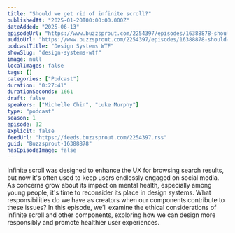 ```yaml
---
title: "Should we get rid of infinite scroll?"
publishedAt: "2025-01-20T00:00:00.000Z"
dateAdded: "2025-06-13"
episodeUrl: "https://www.buzzsprout.com/2254397/episodes/16388878-should-we-get-rid-of-infinite-scroll.mp3"
audioUrl: "https://www.buzzsprout.com/2254397/episodes/16388878-should-we-get-rid-of-infinite-scroll.mp3"
podcastTitle: "Design Systems WTF"
showSlug: "design-systems-wtf"
image: null
localImages: false
tags: []
categories: ["Podcast"]
duration: "0:27:41"
durationSeconds: 1661
draft: false
speakers: ["Michelle Chin", "Luke Murphy"]
type: "podcast"
season: 1
episode: 32
explicit: false
feedUrl: "https://feeds.buzzsprout.com/2254397.rss"
guid: "Buzzsprout-16388878"
hasEpisodeImage: false
---
```

Infinite scroll was designed to enhance the UX for browsing search results, but now it's often used to keep users endlessly engaged on social media. As concerns grow about its impact on mental health, especially among young people, it's time to reconsider its place in design systems. What responsibilities do we have as creators when our components contribute to these issues? In this episode, we’ll examine the ethical considerations of infinite scroll and other components, exploring how we can design more responsibly and promote healthier user experiences.
